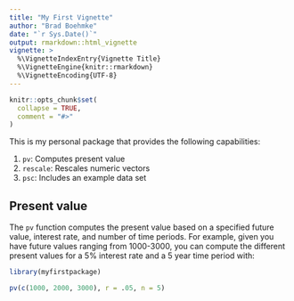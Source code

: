 ```yaml
---
title: "My First Vignette"
author: "Brad Boehmke"
date: "`r Sys.Date()`"
output: rmarkdown::html_vignette
vignette: >
  %\VignetteIndexEntry{Vignette Title}
  %\VignetteEngine{knitr::rmarkdown}
  %\VignetteEncoding{UTF-8}
---
```


```r
knitr::opts_chunk$set(
  collapse = TRUE,
  comment = "#>"
)
```

This is my personal package that provides the following capabilities:

1. `pv`: Computes present value
2. `rescale`: Rescales numeric vectors
3. `psc`: Includes an example data set

## Present value

The `pv` function computes the present value based on a specified future value, interest rate, and number of time periods. For example, given you have future values ranging from 1000-3000, you can compute the different present values for a 5% interest rate and a 5 year time period with:

```r
library(myfirstpackage)

pv(c(1000, 2000, 3000), r = .05, n = 5)
```

